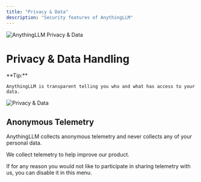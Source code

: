 ```yaml
---
title: "Privacy & Data"
description: "Security features of AnythingLLM"
---
```



<Image
  src="/images/features/privacy-and-data-handling/header-image.png"
  height={1080}
  width={1920}
  quality={100}
  alt="AnythingLLM Privacy & Data"
/>

# Privacy & Data Handling

<Callout type="info" emoji="️💡">
  **Tip:**

    AnythingLLM is transparent telling you who and what has access to your data.

</Callout>

<Image
  src="/images/features/privacy-and-data-handling/privacy-and-data.png"
  height={1080}
  width={1920}
  quality={100}
  alt="Privacy & Data"
/>

## Anonymous Telemetry

AnythingLLM collects anonymous telemetry and never collects any of your personal data.

We collect telemetry to help improve our product.

If for any reason you would not like to participate in sharing telemetry with us, you can disable it in this menu.
